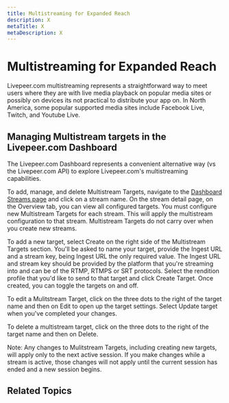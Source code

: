 ```yaml
---
title: Multistreaming for Expanded Reach
description: X
metaTitle: X
metaDescription: X
---
```


# Multistreaming for Expanded Reach

<!-- Introduces the concept of multi-streaming and considerations for forwarding the stream to services like YouTube, Facebook, etc. -->

Livepeer.com multistreaming represents a straightforward way to meet users where
they are with live media playback on popular media sites or possibly on devices
its not practical to distribute your app on. In North America, some popular
supported media sites include Facebook Live, Twitch, and Youtube Live.

## Managing Multistream targets in the Livepeer.com Dashboard

The Livepeer.com Dashboard represents a convenient alternative way (vs the
Livepeer.com API) to explore Livepeer.com's multistreaming capabilities.

To add, manage, and delete Multistream Targets, navigate to the
[Dashboard Streams page](../../../dashboard/streams) and click on a stream name.
On the stream detail page, on the Overview tab, you can view all configured
targets. You must configure new Multistream Targets for each stream. This will
apply the multistream configuration to that stream. Multistream Targets do not
carry over when you create new streams.

To add a new target, select Create on the right side of the Multistream Targets
section. You'll be asked to name your target, provide the Ingest URL and a
stream key, being Ingest URL the only required value. The Ingest URL and stream
key should be provided by the platform that you're streaming into and can be of
the RTMP, RTMPS or SRT protocols. Select the rendition profile that you'd like
to send to that target and click Create Target. Once created, you can toggle the
targets on and off.

To edit a Mulitstream Target, click on the three dots to the right of the target
name and then on Edit to open up the target settings. Select Update target when
you've completed your changes.

To delete a multistream target, click on the three dots to the right of the
target name and then on Delete.

Note: Any changes to Mulitstream Targets, including creating new targets, will
apply only to the next active session. If you make changes while a stream is
active, those changes will not apply until the current session has ended and a
new session begins.

## Related Topics
